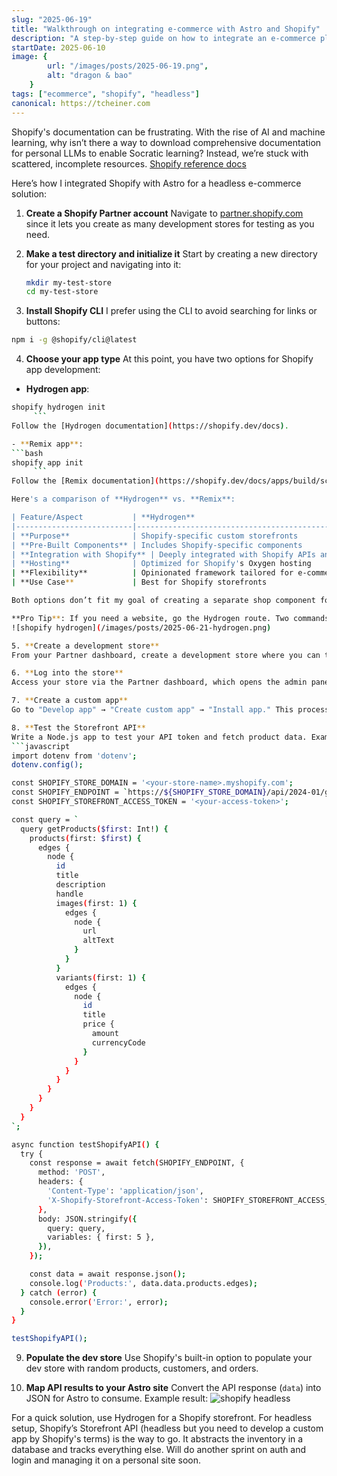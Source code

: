 ```yaml
---
slug: "2025-06-19"
title: "Walkthrough on integrating e-commerce with Astro and Shopify"
description: "A step-by-step guide on how to integrate an e-commerce platform with Astro and Shopify, including code snippets."
startDate: 2025-06-10
image: {
        url: "/images/posts/2025-06-19.png",
        alt: "dragon & bao"
    }
tags: ["ecommerce", "shopify", "headless"]
canonical: https://tcheiner.com
---
```


Shopify's documentation can be frustrating. With the rise of AI and machine learning, why isn’t there a way to download comprehensive documentation for personal LLMs to enable Socratic learning? Instead, we’re stuck with scattered, incomplete resources. [Shopify reference docs](https://shopify.dev/docs)

Here’s how I integrated Shopify with Astro for a headless e-commerce solution:

1. **Create a Shopify Partner account**
   Navigate to [partner.shopify.com](https://partner.shopify.com) since it lets you create as many development stores for testing as you need.

2. **Make a test directory and initialize it**
   Start by creating a new directory for your project and navigating into it:
   ```bash
   mkdir my-test-store
   cd my-test-store
   ```

3. **Install Shopify CLI**
I prefer using the CLI to avoid searching for links or buttons:
```bash
npm i -g @shopify/cli@latest
   ```

4. **Choose your app type**
At this point, you have two options for Shopify app development:

- **Hydrogen app**:
```bash
shopify hydrogen init
     ```
Follow the [Hydrogen documentation](https://shopify.dev/docs).

- **Remix app**:
```bash
shopify app init
     ```
Follow the [Remix documentation](https://shopify.dev/docs/apps/build/scaffold-app).

Here's a comparison of **Hydrogen** vs. **Remix**:

| Feature/Aspect           | **Hydrogen**                                      | **Remix**                                           |
|--------------------------|--------------------------------------------------|----------------------------------------------------|
| **Purpose**              | Shopify-specific custom storefronts              | General-purpose web applications                  |
| **Pre-Built Components** | Includes Shopify-specific components             | No pre-built Shopify components                   |
| **Integration with Shopify** | Deeply integrated with Shopify APIs and ecosystem | Can integrate with Shopify APIs, but not specific |
| **Hosting**              | Optimized for Shopify's Oxygen hosting           | Hosting-agnostic (can be deployed anywhere)       |
| **Flexibility**          | Opinionated framework tailored for e-commerce    | Unopinionated and flexible                        |
| **Use Case**             | Best for Shopify storefronts                     | Best for general web applications, including storefronts |

Both options don’t fit my goal of creating a separate shop component for my Astro website. Instead, I followed Shopify’s [Headless documentation](https://shopify.dev/docs/storefronts/headless/bring-your-own-stack) and documented my process for future reference.

**Pro Tip**: If you need a website, go the Hydrogen route. Two commands and you’ve got a store up and running.
![shopify hydrogen](/images/posts/2025-06-21-hydrogen.png)

5. **Create a development store**
From your Partner dashboard, create a development store where you can test features.

6. **Log into the store**
Access your store via the Partner dashboard, which opens the admin panel (e.g., `admin.shopify.com/<store_id>`).

7. **Create a custom app**
Go to "Develop app" → "Create custom app" → "Install app." This process generates an API token for accessing Shopify’s ecosystem.

8. **Test the Storefront API**
Write a Node.js app to test your API token and fetch product data. Example code:
```javascript
import dotenv from 'dotenv';
dotenv.config();

const SHOPIFY_STORE_DOMAIN = '<your-store-name>.myshopify.com';
const SHOPIFY_ENDPOINT = `https://${SHOPIFY_STORE_DOMAIN}/api/2024-01/graphql.json`;
const SHOPIFY_STOREFRONT_ACCESS_TOKEN = '<your-access-token>';

const query = `
  query getProducts($first: Int!) {
    products(first: $first) {
      edges {
        node {
          id
          title
          description
          handle
          images(first: 1) {
            edges {
              node {
                url
                altText
              }
            }
          }
          variants(first: 1) {
            edges {
              node {
                id
                title
                price {
                  amount
                  currencyCode
                }
              }
            }
          }
        }
      }
    }
  }
`;

async function testShopifyAPI() {
  try {
    const response = await fetch(SHOPIFY_ENDPOINT, {
      method: 'POST',
      headers: {
        'Content-Type': 'application/json',
        'X-Shopify-Storefront-Access-Token': SHOPIFY_STOREFRONT_ACCESS_TOKEN,
      },
      body: JSON.stringify({
        query: query,
        variables: { first: 5 },
      }),
    });

    const data = await response.json();
    console.log('Products:', data.data.products.edges);
  } catch (error) {
    console.error('Error:', error);
  }
}

testShopifyAPI();
   ```

9. **Populate the dev store**
Use Shopify's built-in option to populate your dev store with random products, customers, and orders.

10. **Map API results to your Astro site**
Convert the API response (`data`) into JSON for Astro to consume.
Example result:
![shopify headless](/images/posts/2025-06-21-headless.png)

For a quick solution, use Hydrogen for a Shopify storefront.
For headless setup, Shopify’s Storefront API (headless but you need to develop a custom app by Shopify's terms) is the
way to go.  It abstracts the inventory in a database and tracks everything else.  Will do another sprint on auth and
login and managing it on a personal site soon.

